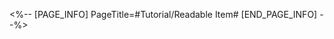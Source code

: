 <%-- [PAGE_INFO]
PageTitle=#Tutorial/Readable Item#
[END_PAGE_INFO] --%>
{{Tutorial
|sort      = 210501
|title     = Readable Item
|subtitle  = 
|type      = System
|about     = 
|image1    = Tutorial Readable Item 1.png{{subst:void|<!--$UPLOAD:<<SpriteOutput/TutorialPic/TutorialPage_210501.png>-<Tutorial Readable Item 1.png>>}}
|text1     = You may find lots of readable items on your journey. Do spend some time reading them to learn about people's lives and the lore in different worlds.
|image2    = Tutorial Readable Item 2.png{{subst:void|<!--$UPLOAD:<<SpriteOutput/TutorialPic/TutorialPage_210502.png>-<Tutorial Readable Item 2.png>>}}
|text2     = Collected readables can be quickly accessed via the Bookshelf function in the Phone menu.
}}